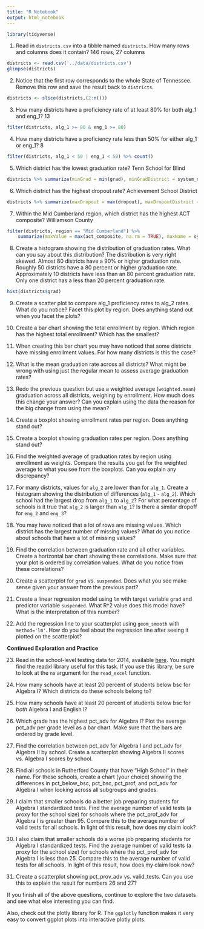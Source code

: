 ```yaml
---
title: "R Notebook"
output: html_notebook
---
```


```r
library(tidyverse)
```
1. Read in `districts.csv` into a tibble named `districts`. How many rows and columns does it contain?
146 rows, 27 columns
```r
districts <- read.csv('../data/districts.csv')
glimpse(districts)
```

2. Notice that the first row corresponds to the whole State of Tennessee. Remove this row and save the result back to `districts`.
```r
districts <- slice(districts,(2:n()))
```

3. How many districts have a proficiency rate of at least 80% for both alg_1 and eng_1?
13
```r
filter(districts, alg_1 >= 80 & eng_1 >= 80)
```

4. How many districts have a proficiency rate less than 50% for either alg_1 or eng_1?
8
```r
filter(districts, alg_1 < 50 | eng_1 < 50) %>% count()
```

5. Which district has the lowest graduation rate?
Tenn School for Blind
```r
districts %>% summarize(minGrad = min(grad), minGradDistrict = system_name[which.min(grad)])
```

6. Which district has the highest dropout rate?
Achievement School District
```r
districts %>% summarize(maxDropout = max(dropout), maxDropoutDistrict = system_name[which.max(dropout)])
```

7. Within the Mid Cumberland region, which district has the highest ACT composite?
Williamson County
```r
filter(districts, region == "Mid Cumberland") %>% 
    summarize(maxValue = max(act_composite, na.rm = TRUE), maxName = system_name[which.max(act_composite)])
```

8. Create a histogram showing the distribution of graduation rates. What can you say about this distribution?
The distribution is very right skewed. Almost 80 districts have a 90% or higher graduation rate. Roughly 
50 districts have a 80 percent or higher graduation rate. Approximately 10 districts have less than an 80 percent
graduation rate. Only one district has a less than 20 percent graduation rate.
```r
hist(districts$grad)
```


9. Create a scatter plot to compare alg_1 proficiency rates to alg_2 rates. What do you notice? Facet this plot by region. Does anything stand out when you facet the plots?

10. Create a bar chart showing the total enrollment by region. Which region has the highest total enrollment? Which has the smallest?

11. When creating this bar chart you may have noticed that some districts have missing enrollment values. For how many districts is this the case?

12. What is the mean graduation rate across all districts? What might be wrong with using just the regular mean to assess average graduation rates?

13. Redo the previous question but use a weighted average (`weighted.mean`) graduation across all districts, weighing by enrollment. How much does this change your answer? Can you explain using the data the reason for the big change from using the mean?

14. Create a boxplot showing enrollment rates per region. Does anything stand out?

15. Create a boxplot showing graduation rates per region. Does anything stand out?

16. Find the weighted average of graduation rates by region using enrollment as weights. Compare the results you get for the weighted average to what you see from the boxplots. Can you explain any discrepancy?

17. For many districts, values for `alg_2` are lower than for `alg_1`. Create a histogram showing the distribution of differences (`alg_1` - `alg_2`). Which school had the largest drop from `alg_1` to `alg_2`? For what percentage of schools is it true that `alg_2` is larger than `alg_1`? Is there a similar dropoff for `eng_2` and `eng_3`?

18. You may have noticed that a lot of rows are missing values. Which district has the largest number of missing values? What do you notice about schools that have a lot of missing values?

19. Find the correlation between graduation rate and all other variables. Create a horizontal bar chart showing these correlations. Make sure that your plot is ordered by correlation values. What do you notice from these correlations?

20. Create a scatterplot for `grad` vs. `suspended`. Does what you see make sense given your answer from the previous part?

21. Create a linear regression model using `lm` with target variable `grad` and predictor variable `suspended`. What R^2 value does this model have? What is the interpretation of this number?

22. Add the regression line to your scatterplot using `geom_smooth` with `method='lm'`. How do you feel about the regression line after seeing it plotted on the scatterplot?

**Continued Exploration and Practice**

23. Read in the school-level testing data for 2014, available [here](https://www.tn.gov/content/dam/tn/education/data/data_2014_school_base.xlsx). You might find the readxl library useful for this task. If you use this library, be sure to look at the `na` argument for the `read_excel` function.

24. How many schools have at least 20 percent of students below bsc for Algebra I? Which districts do these schools belong to?

25. How many schools have at least 20 percent of students below bsc for _both_ Algebra I and English I?

26. Which grade has the highest pct_adv for Algebra I? Plot the average pct_adv per grade level as a bar chart. Make sure that the bars are ordered by grade level.

27. Find the correlation between pct_adv for Algebra I and pct_adv for Algebra II by school. Create a scatterplot showing Algebra II scores vs. Algebra I scores by school.

28. Find all schools in Rutherford County that have "High School" in their name. For these schools, create a chart (your choice) showing the differences in pct_below_bsc, pct_bsc, pct_prof, and pct_adv for Algebra I when looking across all subgroups and grades.

29. I claim that smaller schools do a better job preparing students for Algebra I standardized tests. Find the average number of valid tests (a proxy for the school size) for schools where the pct_prof_adv for Algebra I is greater than 95. Compare this to the average number of valid tests for all schools. In light of this result, how does my claim look?

30. I also claim that smaller schools do a worse job preparing students for Algebra I standardized tests. Find the average number of valid tests (a proxy for the school size) for schools where the pct_prof_adv for Algebra I is less than 25. Compare this to the average number of valid tests for all schools. In light of this result, how does my claim look now?

31. Create a scatterplot showing pct_prov_adv vs. valid_tests. Can you use this to explain the result for numbers 26 and 27?

If you finish all of the above questions, continue to explore the two datasets and see what else interesting you can find.

Also, check out the plotly library for R. The `ggplotly` function makes it very easy to convert ggplot plots into interactive plotly plots.

